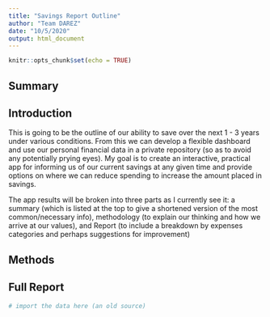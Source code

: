 ```yaml
---
title: "Savings Report Outline"
author: "Team DAREZ"
date: "10/5/2020"
output: html_document
---
```


```r
knitr::opts_chunk$set(echo = TRUE)
```

## Summary 

## Introduction

This is going to be the outline of our ability to save over the next 1 - 3 years under various conditions. From this we can develop a flexible dashboard and use our personal financial data in a private repository (so as to avoid any potentially prying eyes). My goal is to create an interactive, practical app for informing us of our current savings at any given time and provide options on where we can reduce spending to increase the amount placed in savings. 

The app results will be broken into three parts as I currently see it: a summary (which is listed at the top to give a shortened version of the most common/necessary info), methodology (to explain our thinking and how we arrive at our values), and Report (to include a breakdown by expenses categories and perhaps suggestions for improvement) 

## Methods

## Full Report 

```r
# import the data here (an old source)
```

